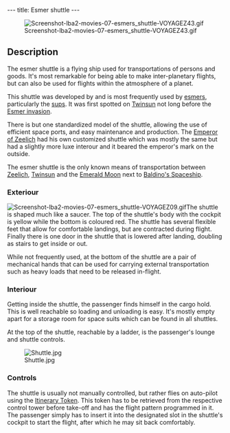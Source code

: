 ---
title: Esmer shuttle
---

[[Image:Screenshot-lba2-movies-07-esmers_shuttle-VOYAGEZ43.gif|right]]

==Description==

The esmer shuttle is a flying ship used for transportations of persons and goods. It's most remarkable for being able to make inter-planetary flights, but can also be used for flights within the atmosphere of a planet.

This shuttle was developed by and is most frequently used by [[esmers]], particularly the [[sups]]. It was first spotted on [[Twinsun]] not long before the [[Esmer#The_Esmer_invasion|Esmer invasion]].

There is but one standardized model of the shuttle, allowing the use of efficient space ports, and easy maintenance and production. The [[Emperor of Zeelich]] had his own customized shuttle which was mostly the same but had a slightly more luxe interour and it beared the emperor's mark on the outside.

The esmer shuttle is the only known means of transportation between [[Zeelich]], [[Twinsun]] and the [[Emerald Moon]] next to [[Baldino's Spaceship]].

===Exteriour===

[[Image:Screenshot-lba2-movies-07-esmers_shuttle-VOYAGEZ09.gif|right]]The shuttle is shaped much like a saucer. The top of the shuttle's body with the cockpit is yellow while the bottom is coloured red. The shuttle has several flexible feet that allow for comfortable landings, but are contracted during flight. Finally there is one door in the shuttle that is lowered after landing, doubling as stairs to get inside or out.

While not frequently used, at the bottom of the shuttle are a pair of mechanical hands that can be used for carrying external transportation such as heavy loads that need to be released in-flight.

===Interiour===

Getting inside the shuttle, the passenger finds himself in the cargo hold. This is well reachable so loading and unloading is easy. It's mostly empty apart for a storage room for space suits which can be found in all shuttles.

At the top of the shuttle, reachable by a ladder, is the passenger's lounge and shuttle controls.

[[Image:Shuttle.jpg]]

===Controls===

The shuttle is usually not manually controlled, but rather flies on auto-pilot using the [[Itinerary Token]]. This token has to be retrieved from the respective control tower before take-off and has the flight pattern programmed in it. The passenger simply has to insert it into the designated slot in the shuttle's cockpit to start the flight, after which he may sit back comfortably.